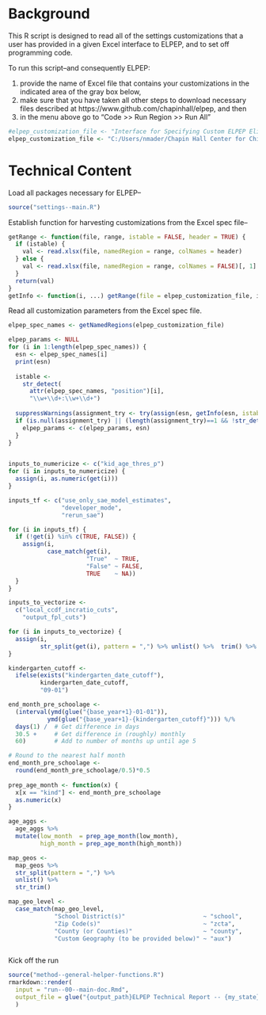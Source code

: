 # Background

This R script is designed to read all of the settings customizations that a user has provided in a given Excel interface to ELPEP, and to set off programming code.

To run this script--and consequently ELPEP:

1. provide the name of Excel file that contains your customizations in the indicated area of the gray box below, 
2. make sure that you have taken all other steps to download necessary files described at https://www.github.com/chapinhall/elpep, and then
3. in the menu above go to "Code >> Run Region >> Run All"

```r
#elpep_customization_file <- "Interface for Specifying Custom ELPEP Eligibility Estimates.xlsm"
elpep_customization_file <- "C:/Users/nmader/Chapin Hall Center for Children/CCPRP Project - Documents/ELPEP/Maine/Interface for Specifying Custom ELPEP Eligibility Estimates--Maine.xlsm"
```


# Technical Content

Load all packages necessary for ELPEP--

```r
source("settings--main.R")
```

Establish function for harvesting customizations from the Excel spec file--

```r
getRange <- function(file, range, istable = FALSE, header = TRUE) {
  if (istable) {
    val <- read.xlsx(file, namedRegion = range, colNames = header)
  } else {
    val <- read.xlsx(file, namedRegion = range, colNames = FALSE)[, 1]
  }
  return(val)
}
getInfo <- function(i, ...) getRange(file = elpep_customization_file, i, ...)

```


Read all customization parameters from the Excel spec file.

```r
elpep_spec_names <- getNamedRegions(elpep_customization_file)

elpep_params <- NULL
for (i in 1:length(elpep_spec_names)) {
  esn <- elpep_spec_names[i]
  print(esn)
  
  istable <- 
    str_detect(
      attr(elpep_spec_names, "position")[i], 
      "\\w+\\d+:\\w+\\d+")
  
  suppressWarnings(assignment_try <- try(assign(esn, getInfo(esn, istable = istable))))
  if (is.null(assignment_try) || (length(assignment_try)==1 && !str_detect(assignment_try, "Error"))) {
    elpep_params <- c(elpep_params, esn)
  }
}
```

```r

```

```r
inputs_to_numericize <- c("kid_age_thres_p")
for (i in inputs_to_numericize) {
  assign(i, as.numeric(get(i)))
}
```


```r
inputs_tf <- c("use_only_sae_model_estimates",
               "developer_mode",
               "rerun_sae")

for (i in inputs_tf) {
  if (!get(i) %in% c(TRUE, FALSE)) {
    assign(i,
           case_match(get(i),
                      "True"  ~ TRUE,
                      "False" ~ FALSE,
                      TRUE    ~ NA)) 
  }
}
```

```r
inputs_to_vectorize <- 
  c("local_ccdf_incratio_cuts",
    "output_fpl_cuts")

for (i in inputs_to_vectorize) {
  assign(i,
         str_split(get(i), pattern = ",") %>% unlist() %>%  trim() %>% as.numeric())
}
```


```r
kindergarten_cutoff <- 
  ifelse(exists("kindergarten_date_cutoff"), 
         kindergarten_date_cutoff,
         "09-01")

end_month_pre_schoolage <- 
  (interval(ymd(glue("{base_year+1}-01-01")),
           ymd(glue("{base_year+1}-{kindergarten_cutoff}"))) %/%
  days(1) /  # Get difference in days
  30.5 +     # Get difference in (roughly) monthly
  60)        # Add to number of months up until age 5

# Round to the nearest half month
end_month_pre_schoolage <- 
  round(end_month_pre_schoolage/0.5)*0.5
  
prep_age_month <- function(x) {
  x[x == "kind"] <- end_month_pre_schoolage
  as.numeric(x)
}

age_aggs <- 
  age_aggs %>% 
  mutate(low_month  = prep_age_month(low_month),
         high_month = prep_age_month(high_month))
```

```r
map_geos <- 
  map_geos %>% 
  str_split(pattern = ",") %>% 
  unlist() %>% 
  str_trim()

map_geo_level <-
  case_match(map_geo_level,
             "School District(s)"                      ~ "school",
             "Zip Code(s)"                             ~ "zcta",
             "County (or Counties)"                    ~ "county",
             "Custom Geography (to be provided below)" ~ "aux")



```



Kick off the run

```r
source("method--general-helper-functions.R")
rmarkdown::render(
  input = "run--00--main-doc.Rmd",
  output_file = glue("{output_path}ELPEP Technical Report -- {my_state} -- {my_output_tag}.html")
  )
```


